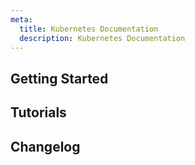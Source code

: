 ```yaml
---
meta:
  title: Kubernetes Documentation
  description: Kubernetes Documentation
---
```


<ProductHeader
   productName="Kubernetes"
   productLogo="k8sKapsule"
   description="Managed Kubernetes allows you to create and manage Kubernetes clusters in just a few clicks, scale effortlessly and focus on your applications."
   url="/containers/kubernetes/quickstart/"
   label="Kubernetes Quickstart"
/>

## Getting Started

<Grid>
    <SummaryCard
        title="Quickstart"
        icon="rocket"
        description="Learn how to create, manage and delete a Kubernetes cluster in a few steps."
        label="View Quickstart"
        url="/containers/kubernetes/quickstart/"
    />
    <SummaryCard
        title="Concepts"
        icon="information-circle-outline"
        description="Core concepts that give you a better understanding of Kubernetes Kapsule and Kosmos."
        label="View Concepts"
        url="/containers/kubernetes/concepts/"
    />
    <SummaryCard
        title="How-tos"
        icon="help-circle-outline"
        description="Check our guides to creating and managing Kubernetes clusters and their features."
        label="View How-tos"
        url="/containers/kubernetes/how-to/"
    />
    <SummaryCard
        title="Additional content"
        icon="book-open-outline"
        description="Guides to help you configuring your cluster and its advanced configuration."
        label="View additional content"
        url="/containers/kubernetes/reference-content/"
    />
</Grid>

## Tutorials

<Grid>
    <DefaultCard
        title="Send Kapsule logs and metrics to the Observability Cockpit with Fluent Bit"
        url="/tutorials/k8s-fluentbit-observability/"
        label="Read more"
    />
    <DefaultCard
        title="Deploying WordPress on a Kubernetes cluster with the Application Library"
        url="/tutorials/deploy-wordpress-from-application-library/"
        label="Read more"
    />
    <DefaultCard
        title="Getting started with Crossplane provider on Scaleway Kubernetes"
        url="/tutorials/get-started-crossplane-kubernetes/"
        label="Read more"
    />
    <DefaultCard
        title="Installing Odoo on Kubernetes with the Scaleway Easy Deploy feature"
        url="/tutorials/odoo-easy-deploy/"
        label="Read more"
    />
</Grid>

<ClickableBanner
    productLogo="console"
    title="Kubernetes API"
    description="Learn how to create and manage your Kubernetes clusters through the API."
    url="https://www.scaleway.com/en/developers/api/kubernetes/"
    label="Go to Kubernetes API"
/>

## Changelog

<ChangelogList
    productName="kubernetes"
    numberOfChanges={3}
/>
